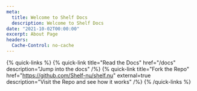 ---
meta:
  title: Welcome to Shelf Docs
  description: Welcome to Shelf Docs
date: "2021-10-02T00:00:00"
excerpt: About Page
headers:
  Cache-Control: no-cache
---

{% quick-links %}
{% quick-link title="Read the Docs" href="/docs" description="Jump into the docs" /%}
{% quick-link title="Fork the Repo" href="https://github.com/Shelf-nu/shelf.nu" external=true description="Visit the Repo and see how it works" /%}
{% /quick-links %}
